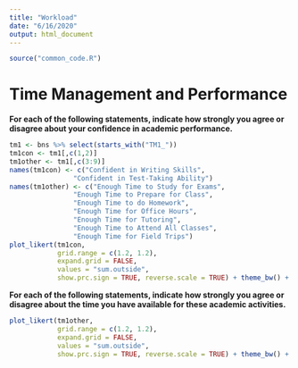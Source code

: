 ```yaml
---
title: "Workload"
date: "6/16/2020"
output: html_document
---
```


```r
source("common_code.R")
```

# Time Management and Performance

**For each of the following statements, indicate how strongly you agree or disagree about your confidence in academic performance.**

```r
tm1 <- bns %>% select(starts_with("TM1_"))
tm1con <- tm1[,c(1,2)]
tm1other <- tm1[,c(3:9)]
names(tm1con) <- c("Confident in Writing Skills",
                "Confident in Test-Taking Ability")
names(tm1other) <- c("Enough Time to Study for Exams",
                "Enough Time to Prepare for Class",
                "Enough Time to do Homework",
                "Enough Time for Office Hours",
                "Enough Time for Tutoring",
                "Enough Time to Attend All Classes",
                "Enough Time for Field Trips")
plot_likert(tm1con, 
            grid.range = c(1.2, 1.2),
            expand.grid = FALSE,
            values = "sum.outside",
            show.prc.sign = TRUE, reverse.scale = TRUE) + theme_bw() + theme(legend.position = "top")
```

**For each of the following statements, indicate how strongly you agree or disagree about the time you have available for these academic activities.**

```r
plot_likert(tm1other, 
            grid.range = c(1.2, 1.2),
            expand.grid = FALSE,
            values = "sum.outside",
            show.prc.sign = TRUE, reverse.scale = TRUE) + theme_bw() + theme(legend.position = "top")
```



